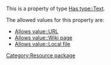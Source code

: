 This is a property of type [[Has type::Text]].

The allowed values for this property are:
* [[Allows value::URL]]
* [[Allows value::Wiki page]]
* [[Allows value::Local file]]


<noinclude>[[Category:Resource package]]</noinclude>
